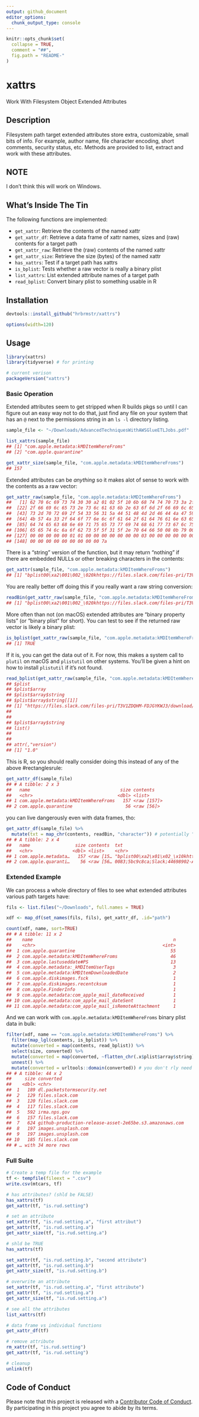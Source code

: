 ```yaml
---
output: github_document
editor_options: 
  chunk_output_type: console
---
```

<!-- README.md is generated from README.Rmd. Please edit that file -->

```r
knitr::opts_chunk$set(
  collapse = TRUE,
  comment = "##",
  fig.path = "README-"
)
```

# xattrs

Work With Filesystem Object Extended Attributes

## Description

Filesystem path target extended attributes store extra, customizable, small bits of info. For example, author name, file character encoding, short comments, security status, etc. Methods are provided to list, extract and work with these attributes.

## NOTE

I don't think this will work on Windows.

## What's Inside The Tin

The following functions are implemented:

- `get_xattr`:	Retrieve the contents of the named xattr
- `get_xattr_df`:	Retrieve a data frame of xattr names, sizes and (raw) contents for a target path
- `get_xattr_raw`:	Retrieve the (raw) contents of the named xattr
- `get_xattr_size`:	Retrieve the size (bytes) of the named xattr
- `has_xattrs`:	Test if a target path has xattrs
- `is_bplist`:	Tests whether a raw vector is really a binary plist
- `list_xattrs`:	List extended attribute names of a target path
- `read_bplist`:	Convert binary plist to something usable in R

## Installation

```r
devtools::install_github("hrbrmstr/xattrs")
```

```r
options(width=120)
```

## Usage

```r
library(xattrs)
library(tidyverse) # for printing

# current verison
packageVersion("xattrs")

```

### Basic Operation

Extended attributes seem to get stripped when R builds pkgs so until I can figure out an easy way not to do that, just find any file on your system that has an `@` next to the permissions string in an `ls -l` directory listing.

```r
sample_file <- "~/Downloads/AdvancedTechniquesWithAWSGlueETLJobs.pdf"

list_xattrs(sample_file)
## [1] "com.apple.metadata:kMDItemWhereFroms"
## [2] "com.apple.quarantine"  

get_xattr_size(sample_file, "com.apple.metadata:kMDItemWhereFroms")
## 157
```

Extended attributes can be _anything_ so it makes alot of sense to work with the contents as a raw vector:

```r
get_xattr_raw(sample_file, "com.apple.metadata:kMDItemWhereFroms")
##   [1] 62 70 6c 69 73 74 30 30 a2 01 02 5f 10 6b 68 74 74 70 73 3a 2f
##  [22] 2f 66 69 6c 65 73 2e 73 6c 61 63 6b 2e 63 6f 6d 2f 66 69 6c 65
##  [43] 73 2d 70 72 69 2f 54 33 56 31 5a 44 51 48 4d 2d 46 44 4a 47 59
##  [64] 4b 57 4a 33 2f 64 6f 77 6e 6c 6f 61 64 2f 61 64 76 61 6e 63 65
##  [85] 64 74 65 63 68 6e 69 71 75 65 73 77 69 74 68 61 77 73 67 6c 75
## [106] 65 65 74 6c 6a 6f 62 73 5f 5f 31 5f 2e 70 64 66 50 08 0b 79 00
## [127] 00 00 00 00 00 01 01 00 00 00 00 00 00 00 03 00 00 00 00 00 00
## [148] 00 00 00 00 00 00 00 00 00 7a
```

There is a "string" version of the function, but it may return "nothing" if there are embedded NULLs or other breaking characters in the contents:

```r
get_xattr(sample_file, "com.apple.metadata:kMDItemWhereFroms")
## [1] "bplist00\xa2\001\002_\020khttps://files.slack.com/files-pri/T3V1ZDQHM-FDJGYKWJ3/download/advancedtechniqueswithawsglueetljobs__1_.pdfP\b\vy"
```

You are really better off doing this if you really want a raw string conversion:

```r
readBin(get_xattr_raw(sample_file, "com.apple.metadata:kMDItemWhereFroms"), "character")
## [1] "bplist00\xa2\001\002_\020khttps://files.slack.com/files-pri/T3V1ZDQHM-FDJGYKWJ3/download/advancedtechniqueswithawsglueetljobs__1_.pdfP\b\vy"
```

More often than not (on macOS) extended attributes are "binary property lists" (or "binary plist" for short). You can test to see if the returned raw vector is likely a binary plist:

```r
is_bplist(get_xattr_raw(sample_file, "com.apple.metadata:kMDItemWhereFroms"))
## [1] TRUE
```

If it is, you can get the data out of it. For now, this makes a system call to `plutil` on macOS and `plistutil` on other systems. You'll be given a hint on how to install `plistutil` if it's not found.

```r
read_bplist(get_xattr_raw(sample_file, "com.apple.metadata:kMDItemWhereFroms"))
## $plist
## $plist$array
## $plist$array$string
## $plist$array$string[[1]]
## [1] "https://files.slack.com/files-pri/T3V1ZDQHM-FDJGYKWJ3/download/advancedtechniqueswithawsglueetljobs__1_.pdf"
## 
## 
## $plist$array$string
## list()
## 
## 
## attr(,"version")
## [1] "1.0"
```

This is R, so you should really consider doing this instead of any of the above #rectanglesrule:

```r
get_xattr_df(sample_file)
## # A tibble: 2 x 3
##   name                                  size contents   
##   <chr>                                <dbl> <list>     
## 1 com.apple.metadata:kMDItemWhereFroms   157 <raw [157]>
## 2 com.apple.quarantine                    56 <raw [56]> 
```

you can live dangerously even with data frames, tho:

```r
get_xattr_df(sample_file) %>% 
  mutate(txt = map_chr(contents, readBin, "character")) # potentially "dangerous"
## # A tibble: 2 x 4
##   name                 size contents  txt                            
##   <chr>               <dbl> <list>    <chr>                          
## 1 com.apple.metadata…   157 <raw [15… "bplist00\xa2\x01\x02_\x10khtt…
## 2 com.apple.quaranti…    56 <raw [56… 0083;5bc9c8ca;Slack;44698902-A…
```

### Extended Example

We can process a whole directory of files to see what extended attributes various path targets have:

```r
fils <- list.files("~/Downloads", full.names = TRUE) 

xdf <- map_df(set_names(fils, fils), get_xattr_df, .id="path")

count(xdf, name, sort=TRUE) 
## # A tibble: 11 x 2
##    name                                                     n
##    <chr>                                                <int>
##  1 com.apple.quarantine                                    55
##  2 com.apple.metadata:kMDItemWhereFroms                    46
##  3 com.apple.lastuseddate#PS                               13
##  4 com.apple.metadata:_kMDItemUserTags                      3
##  5 com.apple.metadata:kMDItemDownloadedDate                 2
##  6 com.apple.diskimages.fsck                                1
##  7 com.apple.diskimages.recentcksum                         1
##  8 com.apple.FinderInfo                                     1
##  9 com.apple.metadata:com_apple_mail_dateReceived           1
## 10 com.apple.metadata:com_apple_mail_dateSent               1
## 11 com.apple.metadata:com_apple_mail_isRemoteAttachment     1
```

And we can work with `com.apple.metadata:kMDItemWhereFroms` binary plist data in bulk:

```r
filter(xdf, name == "com.apple.metadata:kMDItemWhereFroms") %>%
  filter(map_lgl(contents, is_bplist)) %>% 
  mutate(converted = map(contents, read_bplist)) %>% 
  select(size, converted) %>% 
  mutate(converted = map(converted, ~flatten_chr(.x$plist$array$string))) %>% 
  unnest() %>% 
  mutate(converted = urltools::domain(converted)) # you don't rly need to see the full URLs for this example
## # A tibble: 44 x 2
##     size converted                                              
##    <dbl> <chr>                                                  
##  1   189 dl.packetstormsecurity.net                             
##  2   129 files.slack.com                                        
##  3   120 files.slack.com                                        
##  4   117 files.slack.com                                        
##  5   592 irma.nps.gov                                           
##  6   157 files.slack.com                                        
##  7   624 github-production-release-asset-2e65be.s3.amazonaws.com
##  8   197 images.unsplash.com                                    
##  9   197 images.unsplash.com                                    
## 10   185 files.slack.com                                        
## # … with 34 more rows
```

### Full Suite

```r
# Create a temp file for the example
tf <- tempfile(fileext = ".csv")
write.csv(mtcars, tf)

# has attributes? (shld be FALSE)
has_xattrs(tf)
get_xattr(tf, "is.rud.setting")

# set an attribute
set_xattr(tf, "is.rud.setting.a", "first attribut")
get_xattr(tf, "is.rud.setting.a")
get_xattr_size(tf, "is.rud.setting.a")

# shld be TRUE
has_xattrs(tf)

set_xattr(tf, "is.rud.setting.b", "second attribute")
get_xattr(tf, "is.rud.setting.b")
get_xattr_size(tf, "is.rud.setting.b")

# overwrite an attribute
set_xattr(tf, "is.rud.setting.a", "first attribute")
get_xattr(tf, "is.rud.setting.a")
get_xattr_size(tf, "is.rud.setting.a")

# see all the attributes
list_xattrs(tf)

# data frame vs individual functions
get_xattr_df(tf)

# remove attribute
rm_xattr(tf, "is.rud.setting")
get_xattr(tf, "is.rud.setting")

# cleanup
unlink(tf)
```

## Code of Conduct

Please note that this project is released with a [Contributor Code of Conduct](CONDUCT.md). By participating in this project you agree to abide by its terms.
